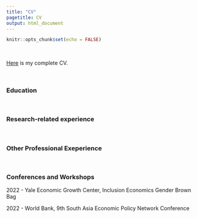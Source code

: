```yaml
---
title: "CV"
pagetitle: CV
output: html_document
---
```


```r
knitr::opts_chunk$set(echo = FALSE)
```

<br>

[Here](https://www.dropbox.com/s/oxr6pj6yskpautr/CV%20Abhishek%20Arora_2022.pdf?dl=0) is my complete CV.

<br>

### Education

<br>

### Research-related experience

<br>

### Other Professional Exeperience

<br>

### Conferences and Workshops

2022 - Yale Economic Growth Center, Inclusion Economics Gender Brown Bag

2022 - World Bank, 9th South Asia Economic Policy Network Conference
